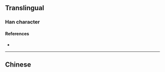{{also|塒}}
{{character info/new}}
==Translingual==

===Han character===
{{Han char|rn=32|rad=土|as=07|sn=10|four=|canj=GADI|ids=⿰土时}}

====References====
* {{Han ref|kx=0230.121|hdz=10444.010|uh=57D8|ud=22488}}

----

==Chinese==
{{zh-see|塒}}